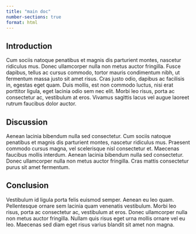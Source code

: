 ```yaml
---
title: "main doc"
number-sections: true
format: html
---
```


## Introduction

Cum sociis natoque penatibus et magnis dis parturient montes, nascetur ridiculus mus. Donec ullamcorper nulla non metus auctor fringilla. Fusce dapibus, tellus ac cursus commodo, tortor mauris condimentum nibh, ut fermentum massa justo sit amet risus. Cras justo odio, dapibus ac facilisis in, egestas eget quam. Duis mollis, est non commodo luctus, nisi erat porttitor ligula, eget lacinia odio sem nec elit. Morbi leo risus, porta ac consectetur ac, vestibulum at eros. Vivamus sagittis lacus vel augue laoreet rutrum faucibus dolor auctor.

## Discussion 

Aenean lacinia bibendum nulla sed consectetur. Cum sociis natoque penatibus et magnis dis parturient montes, nascetur ridiculus mus. Praesent commodo cursus magna, vel scelerisque nisl consectetur et. Maecenas faucibus mollis interdum. Aenean lacinia bibendum nulla sed consectetur. Donec ullamcorper nulla non metus auctor fringilla. Cras mattis consectetur purus sit amet fermentum.

## Conclusion

Vestibulum id ligula porta felis euismod semper. Aenean eu leo quam. Pellentesque ornare sem lacinia quam venenatis vestibulum. Morbi leo risus, porta ac consectetur ac, vestibulum at eros. Donec ullamcorper nulla non metus auctor fringilla. Nullam quis risus eget urna mollis ornare vel eu leo. Maecenas sed diam eget risus varius blandit sit amet non magna.

